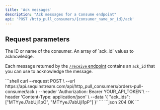 ```yaml
---
title: 'Ack messages'
description: "Ack messages for a Consume endpoint"
api: 'POST /http_pull_consumers/{consumer_name_or_id}/ack'
---
```


## Request parameters

<ParamField path="consumer_name_or_id" type="string" required>
  The ID or name of the consumer.
</ParamField>
<ParamField body="ack_ids" type="string[]" required>
  An array of `ack_id` values to acknowledge.

  Each message returned by the [`/receive` endpoint](/consume/consume-api/receive) contains an `ack_id` that you can use to acknowledge the message.
</ParamField>

<RequestExample>
```shell
curl --request POST \
  --url https://api.sequinstream.com/api/http_pull_consumers/orders-pull-consumer/ack \
  --header 'Authorization: Bearer YOUR_API_TOKEN'\
  --header 'Content-Type: application/json' \
  --data '{
    "ack_ids": ["MTYyeJ7abUjl1pO", "MTYyeJ7abUjl1pP"]
  }'
```
</RequestExample>

<ResponseExample>
```json 204 OK
<No content>
```
</ResponseExample>